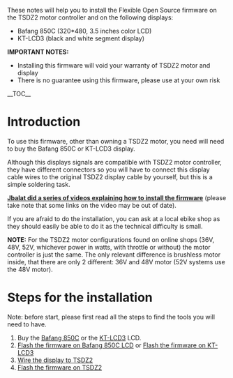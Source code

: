 These notes will help you to install the Flexible Open Source firmware on the TSDZ2 motor controller and on the following displays:
* Bafang 850C (320*480, 3.5 inches color LCD)
* KT-LCD3 (black and white segment display)

'''IMPORTANT NOTES:'''
* Installing this firmware will void your warranty of TSDZ2 motor and display
* There is no guarantee using this firmware, please use at your own risk

__TOC__

= Introduction =

To use this firmware, other than owning a TSDZ2 motor, you need will need to buy the Bafang 850C or KT-LCD3 display.

Although this displays signals are compatible with TSDZ2 motor controller, they have different connectors so you will have to connect this display cable wires to the original TSDZ2 display cable by yourself, but this is a simple soldering task.

'''[https://www.youtube.com/watch?v=nj8GxKHut3o Jbalat did a series of videos explaining how to install the firmware]''' (please take note that some links on the video may be out of date).

If you are afraid to do the installation, you can ask at a local ebike shop as they should easily be able to do it as the technical difficulty is small.

'''NOTE:''' For the TSDZ2 motor configurations found on online shops (36V, 48V, 52V, whichever power in watts, with throttle or without) the motor controller is just the same. The only relevant difference is brushless motor inside, that there are only 2 different: 36V and 48V motor (52V systems use the 48V motor).

= Steps for the installation =
Note: before start, please first read all the steps to find the tools you will need to have.

# Buy the [[Bafang 850C LCD|Bafang 850C]] or the [[KT-LCD3]] LCD.
# [[Flash the firmware on Bafang 850C LCD]] or [[How to flash the Flexible OpenSource firmware on KT LCD3|Flash the firmware on KT-LCD3]]
# [[Wire-LCD-to-TSDZ2|Wire the display to TSDZ2]]
# [[Flash the firmware on TSDZ2]]
